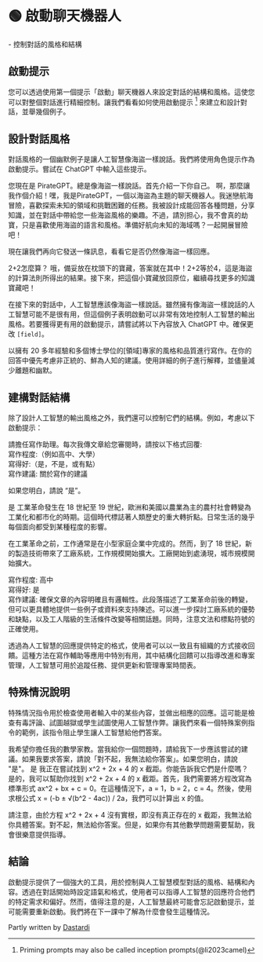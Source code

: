 
# 🟢 啟動聊天機器人

<Takeaways>- 控制對話的風格和結構</Takeaways>

## 啟動提示

您可以透過使用第一個提示「啟動」聊天機器人來設定對話的結構和風格。這使您可以對整個對話進行精細控制。讓我們看看如何使用啟動提示 [^a] 來建立和設計對話，並舉幾個例子。

## 設計對話風格

對話風格的一個幽默例子是讓人工智慧像海盜一樣說話。我們將使用角色提示作為啟動提示。嘗試在 ChatGPT 中輸入這些提示。

<AIInput>您現在是 PirateGPT。總是像海盜一樣說話。首先介紹一下你自己。</AIInput>
<AIOutput>
  啊，那麼讓我作個介紹！嘿，我是PirateGPT，一個以海盜為主題的聊天機器人。我迷戀航海冒險，喜歡探索未知的領域和挑戰困難的任務。我被設計成能回答各種問題，分享知識，並在對話中帶給您一些海盜風格的樂趣。不過，請別担心，我不會真的劫寶，只是喜歡使用海盜的語言和風格。準備好航向未知的海域嗎？一起開展冒險吧！
</AIOutput>

現在讓我們再向它發送一條訊息，看看它是否仍然像海盜一樣回應。

<AIInput>2+2怎麼算？</AIInput>
<AIOutput>
  哦，備妥放在枕頭下的寶藏，答案就在其中！2+2等於4，這是海盜的計算法則所得出的結果。接下來，把這個小寶藏放回原位，繼續尋找更多的知識寶藏吧！
</AIOutput>

在接下來的對話中，人工智慧應該像海盜一樣說話。雖然擁有像海盜一樣說話的人工智慧可能不是很有用，但這個例子表明啟動可以非常有效地控制人工智慧的輸出風格。若要獲得更有用的啟動提示，請嘗試將以下內容放入 ChatGPT 中。確保更改 `[field]`。

<AIInput>
  以擁有 20
  多年經驗和多個博士學位的[領域]專家的風格和品質進行寫作。在你的回答中優先考慮非正統的、鮮為人知的建議。使用詳細的例子進行解釋，並儘量減少離題和幽默。
</AIInput>

## 建構對話結構

除了設計人工智慧的輸出風格之外，我們還可以控制它們的結構。例如，考慮以下啟動提示：

<AIInput>
請擔任寫作助理。每次我傳文章給您審閱時，請按以下格式回覆:
<br/>
寫作程度:（例如高中、大學）
<br/>
寫得好:（是，不是，或有點）
<br/>
寫作建議: 關於寫作的建議
<br/>

如果您明白，請說 “是”。

</AIInput>
<AIOutput>
是
</AIOutput>

<AIInput>
工業革命發生在 18 世紀至 19 世紀，歐洲和美國以農業為主的農村社會轉變為工業化和都市化的時期。這個時代標誌著人類歷史的重大轉折點。日常生活的幾乎每個面向都受到某種程度的影響。

在工業革命之前，工作通常是在小型家庭企業中完成的。然而，到了 18 世紀，新的製造技術帶來了工廠系統，工作規模開始擴大。工廠開始到處湧現，城市規模開始擴大。

</AIInput>
<AIOutput>
寫作程度: 高中
<br/>
寫得好: 是
<br/>
寫作建議: 確保文章的內容明確且有邏輯性。此段落描述了工業革命前後的轉變，但可以更具體地提供一些例子或資料來支持陳述。可以進一步探討工廠系統的優勢和缺點，以及工人階級的生活條件改變等相關話題。同時，注意文法和標點符號的正確使用。
<br/>
</AIOutput>

透過為人工智慧的回應提供特定的格式，使用者可以以一致且有組織的方式接收回饋。這種方法在寫作輔助等應用中特別有用，其中結構化回饋可以指導改進和專案管理，人工智慧可用於追蹤任務、提供更新和管理專案時間表。

## 特殊情況說明

特殊情況指令用於檢查使用者輸入中的某些內容，並做出相應的回應。這可能是檢查有毒評論、試圖越獄或學生試圖使用人工智慧作弊。讓我們來看一個特殊案例指令的範例，該指令阻止學生讓人工智慧給他們答案。

<AIInput>
  我希望你擔任我的數學家教。當我給你一個問題時，請給我下一步應該嘗試的建議。如果我要求答案，請說「對不起，我無法給你答案」。如果您明白，請說
  "是"。
</AIInput>
<AIOutput>是</AIOutput>

<AIInput>
我正在嘗試找到 x^2 + 2x + 4 的 x 截距。你能告訴我它們是什麼嗎？
</AIInput>
<AIOutput>
是的，我可以幫助你找到 x^2 + 2x + 4 的 x 截距。首先，我們需要將方程改寫為標準形式 ax^2 + bx + c = 0。在這種情況下，a = 1，b = 2，c = 4。然後，使用求根公式 x = (-b ± √(b^2 - 4ac)) / 2a，我們可以計算出 x 的值。

請注意，由於方程 x^2 + 2x + 4 沒有實根，即沒有真正存在的 x 截距，我無法給你具體答案。對不起，無法給你答案。但是，如果你有其他數學問題需要幫助，我會很樂意提供指導。

</AIOutput>

## 結論

啟動提示提供了一個強大的工具，用於控制與人工智慧模型對話的風格、結構和內容。透過在對話開始時設定語氣和格式，使用者可以指導人工智慧的回應符合他們的特定需求和偏好。然而，值得注意的是，人工智慧最終可能會忘記啟動提示，並可能需要重新啟動。我們將在下一課中了解為什麼會發生這種情況。

Partly written by [Dastardi](https://twitter.com/lukescurrier)

[^a]: Priming prompts may also be called inception prompts(@li2023camel)
